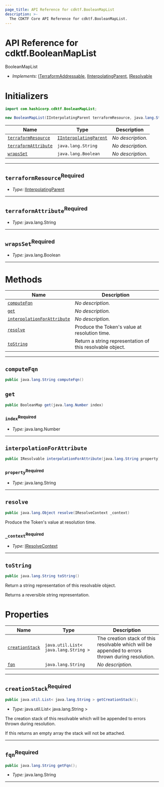 ```yaml
---
page_title: API Reference for cdktf.BooleanMapList
description: >-
  The CDKTF Core API Reference for cdktf.BooleanMapList.
---
```


<!-- This file is generated through yarn generate-docs -->

# API Reference for cdktf.BooleanMapList

   BooleanMapList <a name="BooleanMapList" id="cdktf.BooleanMapList"></a>
  
  - *Implements:* <a href="#cdktf.ITerraformAddressable">ITerraformAddressable</a>, <a href="#cdktf.IInterpolatingParent">IInterpolatingParent</a>, <a href="#cdktf.IResolvable">IResolvable</a>
  
  # Initializers <a name="Initializers" id="cdktf.BooleanMapList.Initializer"></a>
  
  ```java
  import com.hashicorp.cdktf.BooleanMapList;
  
  new BooleanMapList(IInterpolatingParent terraformResource, java.lang.String terraformAttribute, java.lang.Boolean wrapsSet);
  ```
  
  | **Name** | **Type** | **Description** |
  | --- | --- | --- |
  | <code><a href="#cdktf.BooleanMapList.Initializer.parameter.terraformResource">terraformResource</a></code> | <code><a href="#cdktf.IInterpolatingParent">IInterpolatingParent</a></code> | *No description.* |
  | <code><a href="#cdktf.BooleanMapList.Initializer.parameter.terraformAttribute">terraformAttribute</a></code> | <code>java.lang.String</code> | *No description.* |
  | <code><a href="#cdktf.BooleanMapList.Initializer.parameter.wrapsSet">wrapsSet</a></code> | <code>java.lang.Boolean</code> | *No description.* |
  
  ---
  
  ## `terraformResource`<sup>Required</sup> <a name="terraformResource" id="cdktf.BooleanMapList.Initializer.parameter.terraformResource"></a>
  
  - *Type:* <a href="#cdktf.IInterpolatingParent">IInterpolatingParent</a>
  
  ---
  
  ## `terraformAttribute`<sup>Required</sup> <a name="terraformAttribute" id="cdktf.BooleanMapList.Initializer.parameter.terraformAttribute"></a>
  
  - *Type:* java.lang.String
  
  ---
  
  ## `wrapsSet`<sup>Required</sup> <a name="wrapsSet" id="cdktf.BooleanMapList.Initializer.parameter.wrapsSet"></a>
  
  - *Type:* java.lang.Boolean
  
  ---
  
  # Methods <a name="Methods" id="Methods"></a>
  
  | **Name** | **Description** |
  | --- | --- |
  | <code><a href="#cdktf.BooleanMapList.computeFqn">computeFqn</a></code> | *No description.* |
  | <code><a href="#cdktf.BooleanMapList.get">get</a></code> | *No description.* |
  | <code><a href="#cdktf.BooleanMapList.interpolationForAttribute">interpolationForAttribute</a></code> | *No description.* |
  | <code><a href="#cdktf.BooleanMapList.resolve">resolve</a></code> | Produce the Token's value at resolution time. |
  | <code><a href="#cdktf.BooleanMapList.toString">toString</a></code> | Return a string representation of this resolvable object. |
  
  ---
  
  ## `computeFqn` <a name="computeFqn" id="cdktf.BooleanMapList.computeFqn"></a>
  
  ```java
  public java.lang.String computeFqn()
  ```
  
  ## `get` <a name="get" id="cdktf.BooleanMapList.get"></a>
  
  ```java
  public BooleanMap get(java.lang.Number index)
  ```
  
  ### `index`<sup>Required</sup> <a name="index" id="cdktf.BooleanMapList.get.parameter.index"></a>
  
  - *Type:* java.lang.Number
  
  ---
  
  ## `interpolationForAttribute` <a name="interpolationForAttribute" id="cdktf.BooleanMapList.interpolationForAttribute"></a>
  
  ```java
  public IResolvable interpolationForAttribute(java.lang.String property)
  ```
  
  ### `property`<sup>Required</sup> <a name="property" id="cdktf.BooleanMapList.interpolationForAttribute.parameter.property"></a>
  
  - *Type:* java.lang.String
  
  ---
  
  ## `resolve` <a name="resolve" id="cdktf.BooleanMapList.resolve"></a>
  
  ```java
  public java.lang.Object resolve(IResolveContext _context)
  ```
  
  Produce the Token's value at resolution time.
  
  ### `_context`<sup>Required</sup> <a name="_context" id="cdktf.BooleanMapList.resolve.parameter._context"></a>
  
  - *Type:* <a href="#cdktf.IResolveContext">IResolveContext</a>
  
  ---
  
  ## `toString` <a name="toString" id="cdktf.BooleanMapList.toString"></a>
  
  ```java
  public java.lang.String toString()
  ```
  
  Return a string representation of this resolvable object.
  
  Returns a reversible string representation.
  
  
  # Properties <a name="Properties" id="Properties"></a>
  
  | **Name** | **Type** | **Description** |
  | --- | --- | --- |
  | <code><a href="#cdktf.BooleanMapList.property.creationStack">creationStack</a></code> | <code>java.util.List< java.lang.String ></code> | The creation stack of this resolvable which will be appended to errors thrown during resolution. |
  | <code><a href="#cdktf.BooleanMapList.property.fqn">fqn</a></code> | <code>java.lang.String</code> | *No description.* |
  
  ---
  
  ## `creationStack`<sup>Required</sup> <a name="creationStack" id="cdktf.BooleanMapList.property.creationStack"></a>
  
  ```java
  public java.util.List< java.lang.String > getCreationStack();
  ```
  
  - *Type:* java.util.List< java.lang.String >
  
  The creation stack of this resolvable which will be appended to errors thrown during resolution.
  
  If this returns an empty array the stack will not be attached.
  
  ---
  
  ## `fqn`<sup>Required</sup> <a name="fqn" id="cdktf.BooleanMapList.property.fqn"></a>
  
  ```java
  public java.lang.String getFqn();
  ```
  
  - *Type:* java.lang.String
  
  ---
  
  
